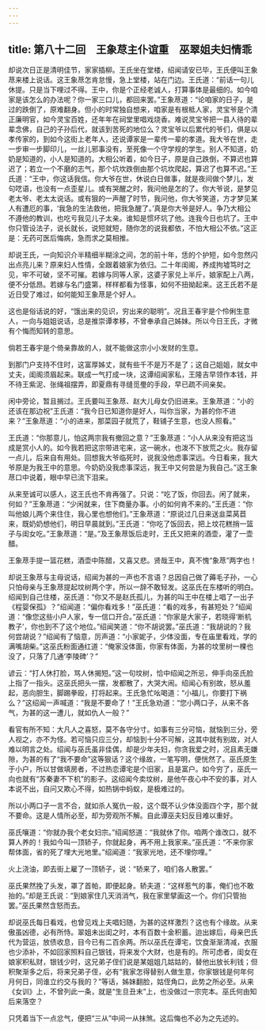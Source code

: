 ```yaml
---
---
---
```

title: 第八十二回　王象荩主仆谊重　巫翠姐夫妇情乖
---



却说次日正是清明佳节，家家插柳。王氏坐在堂楼，绍闻请安已毕，王氏便叫王象荩来楼上说话。这王象荩怎肯怠慢，急上堂楼，站在门边。王氏道：“前话一句儿休提。只是当下哩过不得。王中，你是个正经老诚人，打算事体是最细的。如今咱家是该怎么的办法呢？你一家三口儿，都回来罢。”王象荩道：“论咱家的日子，是过的跌倒了，原难翻身。但小的时常独自想来，咱家是有根柢人家，灵宝爷是个清正廉明官，如今灵宝百姓，还年年在祠堂里唱戏烧香。难说灵宝爷把一县人待的辈辈念佛，自己的子孙后代，就该到苦死的地位么？灵宝爷以后累代的爷们，俱是以孝传家的，到如今这街上老年人，还说谭家是一辈传一辈的孝道。我大爷在世，走一步审一步脚印儿，一丝儿邪事没有，至死像一个守学规的学生。别人不知道，奶奶是知道的，小人是知道的。大相公听着，如今日子，原是自己跌倒，不算迟也算迟了；若立一个不磨的志气，那个坑坎跌倒由那个坑坎爬起，算迟了也算不迟。”王氏道：“王中，你这话我信。你大爷在世，休说白日做事，就是夜间做个梦儿，发句呓语，也没有一点歪星儿。或有哭醒之时，我问他是怎的了。你大爷说，是梦见老太爷、老太太说话。或有狠的一声醒了时节，我问他，你大爷笑道，方才梦见某人有遭厄的事，‘我急的生法救他，把我急醒了。’真是你大爷是好人。争乃大相公不遵他的教训，也吃亏我见儿子太亲。谁知是惯坏坑了他。连我今日也坑了。王中你只管设法子，说长就长，说短就短，随你怎的说我都依，不怕大相公不依。”这正是：无药可医后悔病，急而求之莫相推。

却说王氏，一向知识介半精细半糊涂之间，怎的前十年，恁的个护短，如今忽然闪出点亮儿来？原来妇人性情，全跟着娘家为依归。二十年闺阁，养成拘墟笃时之见，牢不可破，坚不可摧。若嫁与同等人家，这婆子家兑上半斤，娘家配上八两，便不分低昂。若嫁与名门盛第，样样都看为怪事，如何不扭拗起来。这王氏若不是近日受了难过，如何能知王象荩是个好人。

这也是俗话说的好，“饿出来的见识，穷出来的聪明”。况且王春宇是个伶俐生意人，一向与姐姐说话，总是推崇谭孝移，不曾奉承自己姊妹。所以今日王氏，才微有个悔而知转的意思。

倘若王春宇是个倚亲靠故的人，就不能做这宗小小发财的生意。

到那门户支持不住时，这富厚姊丈，就有些千不是万不是了；这自己姐姐，就女中丈夫，闺阁须眉起来。联成一气打成一块，这谭绍闻家私，王隆吉早领作本钱，并不待王紫泥、张绳祖摆弄，即夏鼎有寻缝觅璺的手段，早已疏不间亲矣。

闲中旁论，暂且搁过。王氏要叫王象荩、赵大儿母女仍旧进来。王象荩道：“小的还该在那边祝”王氏道：“我今日已知道你是好人，叫你当家，为甚的你不进来？”王象荩道：“小的进来，那菜园子就荒了，鞋铺子生意，也没人照看。”

王氏道：“你那意儿，怕这两宗我有撤回之意？”王象荩道：“小人从来没有把这当成是赏小人的。如今我若把这宗带进宅来，这一碗水，也泼不下放荒之火。我存留一点儿，后来自有用处。回想我大爷临死时，说我没他虑事深远。今日看来，我大爷原是为我王中的意思。今奶奶没我虑事深远，我王中又何尝是为我自己。”这王象荩口中说着，眼中早已流下泪来。

从来至诚可以感人，这王氏也不肯再强了。只说：“吃了饭，你回去。闲了就来，何如？”王象荩道：“少闲就来，住下商量办事。小的如何肯不来的。”王氏道：“你叫他娘儿两个来住住，我心里也想他们。”王象荩道：“原说过几日来送韭菜莴苣来，既奶奶想他们，明日早晨就到。”王氏道：“你吃了饭回去，把上坟花糕捎一篮子与闺女吃。”王象荩道：“是。”及王象荩饭后走时，王氏又把来的酒壶，灌了一壶醋。

王象荩手提一篮花糕，酒壶中陈醋，又喜又悲。贤哉王中，真不愧“象荩”两字也！

却说王象荩与主母说话，绍闻为甚的一声也不言语？总因自己做了薅毛子孙，一心只怕母亲与王象荩提起坟树两个字，所以一辞不敢轻发。这巫氏在东楼听的明白。绍闻到自己住楼，巫氏道：“你又不是赵氏孤儿，为甚的叫王中在楼上唱了一出子《程婴保孤》？”绍闻道：“偏你看戏多！”巫氏道：“看的戏多，有甚短处？”绍闻道：“像您这些小户人家，专一信口开合。”巫氏道：“你家是大家子，若晓得‘断机教子’，你也到不了这个地位。”绍闻笑道：“你不胡说罢。”巫氏道：“我胡说的？我何尝胡说？”绍闻有了恼意，厉声道：“小家妮子，少体没面，专在庙里看戏，学的满嘴胡柴。”这巫氏粉面通红道：“俺家没体面，你家有体面，为甚的坟里树一棵也没了，只落了几通‘李陵碑’？”

谚云：“打人休打脸，骂人休揭短。”这一句坟树，恰中绍闻之所忌，伸手向巫氏脸上指了一指头。这巫氏把头一摆，发都散了，大哭大闹。绍闻心有别故，怒从羞起，恶向胆生，脚踢拳殴，打将起来。王氏急忙吆喝道：“小福儿，你要打下祸么？”这绍闻一声喊道：“我是不要命了！”王氏急劝道：“您小两口子，从来不各气，为甚的这一遭儿，就如仇人一般？”

看官有所不知：大凡人之喜怒，莫不各守分寸。如事有三分可恼，就恼到三分，旁人视之，亦不为怪。若可恼只应三分，却恼到十分不可解，这其中就有别故，对人难以明言之处。绍闻与巫氏虽非佳偶，却是少年夫妇，你贪我爱之时，况且素无嫌隙，为甚的有了“我不要命”这等狠话？这个缘故，一笔写明，便恍然了。巫氏原生于小户，所以甘做填房者，不过热恋谭宅是个旧家，且是富户。如今穷了，巫氏一向也就有“苏秦妻不下机”的影子。这绍闻今卖坟树，是他午夜心中不安的事，对人本说不出，自问又欺心不得，如热锅中蚂蚁，是极难过的。

所以小两口子一言不合，就如杀人冤仇一般，这个既不认少体没面四个字，那个就不要命。这是人情所必至，却为旁观所不解。自此谭巫夫妇反目难以重好。

巫氏嚷道：“你就办我个老女妇宗。”绍闻怒道：“我就休了你。咱两个谁改口，就不算人养的！我如今叫一顶轿子，你就起身，再不用上我家来。”巫氏道：“不来你家帮体面，省的死了埋大光地里。”绍闻道：“我家光地，还不埋你哩。”

火上浇油，即去街上雇了一顶轿子，说：“轿来了，咱们各人散罢。”

巫氏果然挽了头发，罩了首帕，即便起身。轿夫道：“这样惹气的事，俺们也不敢抬的。”却是王氏说：“到娘家住几天消消气，我在家里擘画这一个。你们只管抬罢。”巫氏果然含怒而去。

却说巫氏每日看戏，也曾见戏上夫唱妇随，为甚的这样激烈？这也有个缘故。从来傲虽凶德，必有所恃。翠姐未出闺之时，本有百数十金积蓄。迨出嫁后，母亲巴氏代为营运，放债收息，目今已有二百余两。所以巫氏在谭宅，饮食渐渐清减，衣服也少添补，不如回家照料自己银钱，将来发个大财，也是有的。所可虑者，闺女在娘家积私财，银钱少时，这兄弟子侄们说是某姐姐几姑姑的，替他出放长利钱；但积聚渐多之后，将来兄弟子侄，必有“我家怎得替别人做生意，你家银钱是何年何月何日，同谁立约交与我的？”等话，姊妹翻脸，姑侄角口，此势之所必至。从来《女训》上，不曾列此一条，就是“生旦丑末”上，也没做过一宗完本。巫氏何由知后来落空？

只凭着当下一点忿气，便把“三从”中间一从抹煞。这后悔也不必为之先述的。